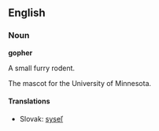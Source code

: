 == English ==
=== Noun ===
'''gopher'''

A small furry rodent.

The mascot for the University of Minnesota.
==== Translations ====
*Slovak: [[syseľ]]